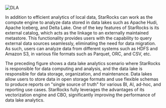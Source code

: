---
---
![DLA](/_assets/1.1-8-dla.png)

In addition to efficient analytics of local data, StarRocks can work as the compute engine to analyze data stored in data lakes such as Apache Hudi, Apache Iceberg, and Delta Lake. One of the key features of StarRocks is its external catalog, which acts as the linkage to an externally maintained metastore. This functionality provides users with the capability to query external data sources seamlessly, eliminating the need for data migration. As such, users can analyze data from different systems such as HDFS and Amazon S3, in various file formats such as Parquet, ORC, and CSV, etc.

The preceding figure shows a data lake analytics scenario where StarRocks is responsible for data computing and analysis, and the data lake is responsible for data storage, organization, and maintenance. Data lakes allow users to store data in open storage formats and use flexible schemas to produce reports on "single source of truth" for various BI, AI, ad-hoc, and reporting use cases. StarRocks fully leverages the advantages of its vectorization engine and CBO, significantly improving the performance of data lake analytics.
